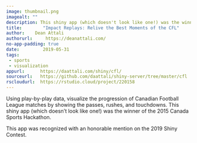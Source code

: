 ```yaml
---
image: thumbnail.png
imagealt: ""
description: This shiny app (which doesn't look like one!) was the winner of the 2015 Canada Sports Hackathon.
title:        "Impact Replays: Relive the Best Moments of the CFL"
author:    Dean Attali
authorurl:     https://deanattali.com/
no-app-padding: true
date:         2019-05-31
tags:       
 - sports
 - visualization
appurl:      https://daattali.com/shiny/cfl/
sourceurl:   https://github.com/daattali/shiny-server/tree/master/cfl
rscloudurl:  https://rstudio.cloud/project/220158
---
```


Using play-by-play data, visualize the progression of Canadian Football League matches by showing the passes, rushes, and touchdowns. This shiny app (which doesn't look like one!) was the winner of the 2015 Canada Sports Hackathon.
  
This app was recognized with an honorable mention on the 2019 Shiny Contest.
